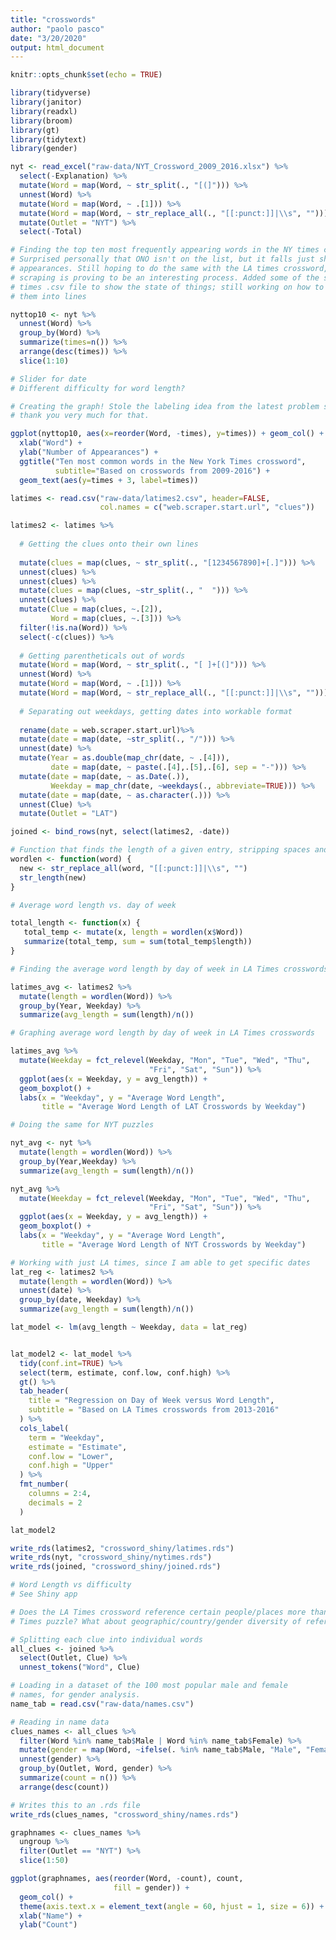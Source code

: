```yaml
---
title: "crosswords"
author: "paolo pasco"
date: "3/20/2020"
output: html_document
---
```


```r
knitr::opts_chunk$set(echo = TRUE)

library(tidyverse)
library(janitor)
library(readxl)
library(broom)
library(gt)
library(tidytext)
library(gender)
```

```r
nyt <- read_excel("raw-data/NYT_Crossword_2009_2016.xlsx") %>%
  select(-Explanation) %>%
  mutate(Word = map(Word, ~ str_split(., "[(]"))) %>%
  unnest(Word) %>%
  mutate(Word = map(Word, ~ .[1])) %>%
  mutate(Word = map(Word, ~ str_replace_all(., "[[:punct:]]|\\s", ""))) %>%
  mutate(Outlet = "NYT") %>%
  select(-Total)

# Finding the top ten most frequently appearing words in the NY times crossword.
# Surprised personally that ONO isn't on the list, but it falls just short at 59
# appearances. Still hoping to do the same with the LA times crossword, but
# scraping is proving to be an interesting process. Added some of the scraped LA
# times .csv file to show the state of things; still working on how to separate
# them into lines

nyttop10 <- nyt %>%
  unnest(Word) %>%
  group_by(Word) %>%
  summarize(times=n()) %>%
  arrange(desc(times)) %>%
  slice(1:10)

# Slider for date
# Different difficulty for word length?

# Creating the graph! Stole the labeling idea from the latest problem set, so
# thank you very much for that.

ggplot(nyttop10, aes(x=reorder(Word, -times), y=times)) + geom_col() +
  xlab("Word") +
  ylab("Number of Appearances") +
  ggtitle("Ten most common words in the New York Times crossword",
          subtitle="Based on crosswords from 2009-2016") +
  geom_text(aes(y=times + 3, label=times))
```

```r

latimes <- read.csv("raw-data/latimes2.csv", header=FALSE,
                    col.names = c("web.scraper.start.url", "clues"))

latimes2 <- latimes %>%
  
  # Getting the clues onto their own lines
  
  mutate(clues = map(clues, ~ str_split(., "[1234567890]+[.]"))) %>%
  unnest(clues) %>%
  unnest(clues) %>%
  mutate(clues = map(clues, ~str_split(., "  "))) %>%
  unnest(clues) %>%
  mutate(Clue = map(clues, ~.[2]),
         Word = map(clues, ~.[3])) %>%
  filter(!is.na(Word)) %>%
  select(-c(clues)) %>%
  
  # Getting parentheticals out of words
  mutate(Word = map(Word, ~ str_split(., "[ ]+[(]"))) %>%
  unnest(Word) %>%
  mutate(Word = map(Word, ~ .[1])) %>%
  mutate(Word = map(Word, ~ str_replace_all(., "[[:punct:]]|\\s", ""))) %>%
  
  # Separating out weekdays, getting dates into workable format
  
  rename(date = web.scraper.start.url)%>%
  mutate(date = map(date, ~str_split(., "/"))) %>%
  unnest(date) %>%
  mutate(Year = as.double(map_chr(date, ~ .[4])),
         date = map(date, ~ paste(.[4],.[5],.[6], sep = "-"))) %>%
  mutate(date = map(date, ~ as.Date(.)),
         Weekday = map_chr(date, ~weekdays(., abbreviate=TRUE))) %>%
  mutate(date = map(date, ~ as.character(.))) %>%
  unnest(Clue) %>%
  mutate(Outlet = "LAT")
```

```r
joined <- bind_rows(nyt, select(latimes2, -date))
```

```r

# Function that finds the length of a given entry, stripping spaces and punctuation
wordlen <- function(word) {
  new <- str_replace_all(word, "[[:punct:]]|\\s", "")
  str_length(new)
}

# Average word length vs. day of week

total_length <- function(x) {
   total_temp <- mutate(x, length = wordlen(x$Word))
   summarize(total_temp, sum = sum(total_temp$length))
}

# Finding the average word length by day of week in LA Times crosswords

latimes_avg <- latimes2 %>%
  mutate(length = wordlen(Word)) %>%
  group_by(Year, Weekday) %>%
  summarize(avg_length = sum(length)/n())

# Graphing average word length by day of week in LA Times crosswords

latimes_avg %>%
  mutate(Weekday = fct_relevel(Weekday, "Mon", "Tue", "Wed", "Thu",
                               "Fri", "Sat", "Sun")) %>%
  ggplot(aes(x = Weekday, y = avg_length)) +
  geom_boxplot() +
  labs(x = "Weekday", y = "Average Word Length",
       title = "Average Word Length of LAT Crosswords by Weekday")

# Doing the same for NYT puzzles

nyt_avg <- nyt %>%
  mutate(length = wordlen(Word)) %>%
  group_by(Year,Weekday) %>%
  summarize(avg_length = sum(length)/n())

nyt_avg %>%
  mutate(Weekday = fct_relevel(Weekday, "Mon", "Tue", "Wed", "Thu",
                               "Fri", "Sat", "Sun")) %>%
  ggplot(aes(x = Weekday, y = avg_length)) +
  geom_boxplot() +
  labs(x = "Weekday", y = "Average Word Length",
       title = "Average Word Length of NYT Crosswords by Weekday")

```

```r
# Working with just LA times, since I am able to get specific dates
lat_reg <- latimes2 %>%
  mutate(length = wordlen(Word)) %>%
  unnest(date) %>%
  group_by(date, Weekday) %>%
  summarize(avg_length = sum(length)/n())

lat_model <- lm(avg_length ~ Weekday, data = lat_reg)


lat_model2 <- lat_model %>%
  tidy(conf.int=TRUE) %>%
  select(term, estimate, conf.low, conf.high) %>%
  gt() %>%
  tab_header(
    title = "Regression on Day of Week versus Word Length",
    subtitle = "Based on LA Times crosswords from 2013-2016"
  ) %>%
  cols_label(
    term = "Weekday",
    estimate = "Estimate",
    conf.low = "Lower",
    conf.high = "Upper"
  ) %>%
  fmt_number(
    columns = 2:4,
    decimals = 2
  )

lat_model2 
```

```r
write_rds(latimes2, "crossword_shiny/latimes.rds")
write_rds(nyt, "crossword_shiny/nytimes.rds")
write_rds(joined, "crossword_shiny/joined.rds")
```

```r

# Word Length vs difficulty
# See Shiny app

```

```r

# Does the LA Times crossword reference certain people/places more than the NY
# Times puzzle? What about geographic/country/gender diversity of references?

# Splitting each clue into individual words
all_clues <- joined %>%
  select(Outlet, Clue) %>%
  unnest_tokens("Word", Clue)

# Loading in a dataset of the 100 most popular male and female
# names, for gender analysis.
name_tab = read.csv("raw-data/names.csv")

# Reading in name data
clues_names <- all_clues %>%
  filter(Word %in% name_tab$Male | Word %in% name_tab$Female) %>%
  mutate(gender = map(Word, ~ifelse(. %in% name_tab$Male, "Male", "Female"))) %>%
  unnest(gender) %>%
  group_by(Outlet, Word, gender) %>%
  summarize(count = n()) %>%
  arrange(desc(count))

# Writes this to an .rds file
write_rds(clues_names, "crossword_shiny/names.rds")

graphnames <- clues_names %>%
  ungroup %>%
  filter(Outlet == "NYT") %>%
  slice(1:50)

ggplot(graphnames, aes(reorder(Word, -count), count, 
                       fill = gender)) +
  geom_col() +
  theme(axis.text.x = element_text(angle = 60, hjust = 1, size = 6)) +
  xlab("Name") +
  ylab("Count")

```
